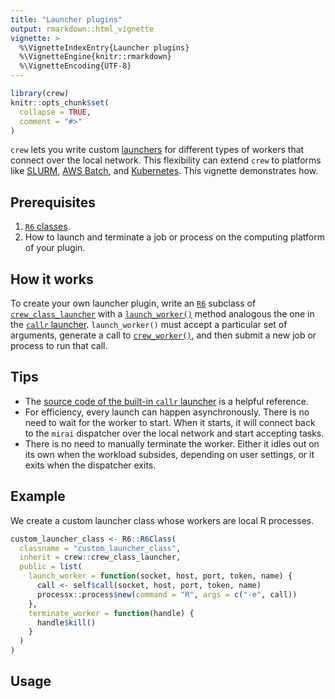 ```yaml
---
title: "Launcher plugins"
output: rmarkdown::html_vignette
vignette: >
  %\VignetteIndexEntry{Launcher plugins}
  %\VignetteEngine{knitr::rmarkdown}
  %\VignetteEncoding{UTF-8}
---
```


```r
library(crew)
knitr::opts_chunk$set(
  collapse = TRUE,
  comment = "#>"
)
```

`crew` lets you write custom [launchers](https://wlandau.github.io/crew/reference/crew_class_launcher.html) for different types of workers that connect over the local network. This flexibility can extend `crew` to platforms like [SLURM](https://slurm.schedmd.com/), [AWS Batch](https://aws.amazon.com/batch/), and [Kubernetes](https://kubernetes.io/). This vignette demonstrates how.

## Prerequisites

1. [`R6` classes](https://r6.r-lib.org/articles/Introduction.html).
2. How to launch and terminate a job or process on the computing platform of your plugin.

## How it works

To create your own launcher plugin, write an [`R6`](https://r6.r-lib.org/articles/Introduction.html) subclass of [`crew_class_launcher`](https://wlandau.github.io/crew/reference/crew_class_launcher.html) with a [`launch_worker()`](https://wlandau.github.io/crew/reference/crew_class_launcher_callr.html#method-launch-worker-) method analogous the one in the [`callr` launcher](https://wlandau.github.io/crew/reference/crew_class_launcher_callr.html). `launch_worker()` must accept a particular set of arguments, generate a call to [`crew_worker()`](https://wlandau.github.io/crew/reference/crew_worker.html), and then submit a new job or process to run that call.

## Tips

* The [source code of the built-in `callr` launcher](https://github.com/wlandau/crew/blob/main/R/crew_launcher_callr.R) is a helpful reference.
* For efficiency, every launch can happen asynchronously. There is no need to wait for the worker to start. When it starts, it will connect back to the `mirai` dispatcher  over the local network and start accepting tasks.
* There is no need to manually terminate the worker. Either it idles out on its own when the workload subsides, depending on user settings, or it exits when the dispatcher exits.

## Example

We create a custom launcher class whose workers are local R processes.

```r
custom_launcher_class <- R6::R6Class(
  classname = "custom_launcher_class",
  inherit = crew::crew_class_launcher,
  public = list(
    launch_worker = function(socket, host, port, token, name) {
      call <- self$call(socket, host, port, token, name)
      processx::process$new(command = "R", args = c("-e", call))
    },
    terminate_worker = function(handle) {
      handle$kill()
    }
  )
)
```

## Usage

